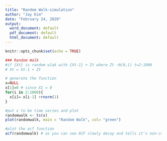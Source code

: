 ---
title: "Random Walk-simulation"
author: "Jay Kim"
date: "February 24, 2020"
output:
  word_document: default
  pdf_document: default
  html_document: default
---

```{r setup, include=FALSE}
knitr::opts_chunk$set(echo = TRUE)
```

```{r}
### Random Walk
#if {Xt} is random wlak with {Xt-1} + Zt where Zt ~N(0,1) t=2:1000
# Xt = Xt-1 + Zt

# generate the function 
x=NULL
x[1]=0 # since X1 = 0
for(i in 2:1000){
  x[i]= x[i-1] +rnorm(1)
}
```

```{r}
#put x to be time series and plot
randomwalk <- ts(x)
plot(randomwalk, main = "Random Walk", col= "green")
```

```{r}
#plot the acf function
acf(randomwalk) # as you can see ACF slowly decay and tells it's non-stationary
```

